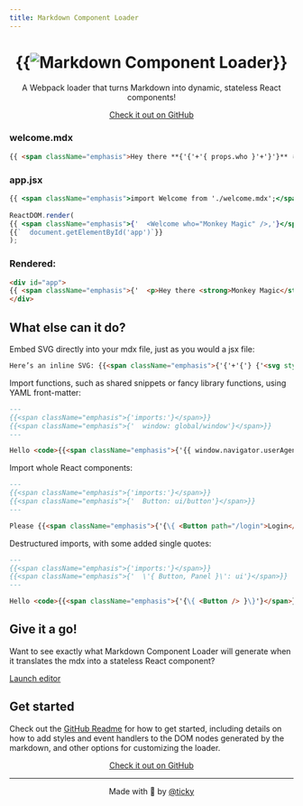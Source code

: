 ```yaml
---
title: Markdown Component Loader
---
```

<center>
<h1>{{<img src={require('./images/logo.svg')} alt="Markdown Component Loader" />}}</h1>

A Webpack loader that turns Markdown into dynamic, stateless React components!

<a class="bubble-link github-link" href="https://github.com/ticky/markdown-component-loader">Check it out on GitHub</a>
</center>

### welcome.mdx
```markdown
{{ <span className="emphasis">Hey there **{'{'+'{ props.who }'+'}'}** ✌🏼</span> }}
```

### app.jsx
```jsx
{{ <span className="emphasis">import Welcome from './welcome.mdx';</span> }}
 
ReactDOM.render(
{{ <span className="emphasis">{'  <Welcome who="Monkey Magic" />,'}</span>}}
{{`  document.getElementById('app')`}}
);
```

### Rendered:
```html
<div id="app">
{{ <span className="emphasis">{'  <p>Hey there <strong>Monkey Magic</strong> ✌️</p>'}</span>}}
</div>
```

## What else can it do?

Embed SVG directly into your mdx file, just as you would a jsx file:

```markdown
Here’s an inline SVG: {{<span className="emphasis">{'{'+'{'} {'<svg style={{ display: \'inline\', height: \'1em\'}} viewBox="0 0 304 290"><path fill="none" stroke="currentColor" strokeWidth="16" d="M2,111 h300 l-242.7,176.3 92.7,-285.3 92.7,285.3 z" /></svg>'} {'}'+'}'}</span>}}. You can see that nested curly braces are also fully supported.
```

Import functions, such as shared snippets or fancy library functions, using YAML front-matter:

```markdown
---
{{<span className="emphasis">{'imports:'}</span>}}
{{<span className="emphasis">{'  window: global/window'}</span>}}
---

Hello <code>{{<span className="emphasis">{'{{ window.navigator.userAgent }}'}</span>}}</code>
```

Import whole React components:

```markdown
---
{{<span className="emphasis">{'imports:'}</span>}}
{{<span className="emphasis">{'  Button: ui/button'}</span>}}
---

Please {{<span className="emphasis">{'{\{ <Button path="/login">Login</Button> }\}'}</span>}}
```

Destructured imports, with some added single quotes:

```markdown
---
{{<span className="emphasis">{'imports:'}</span>}}
{{<span className="emphasis">{'  \'{ Button, Panel }\': ui'}</span>}}
---

Hello <code>{{<span className="emphasis">{'{\{ <Button /> }\}'}</span>}}</code>
```

## Give it a go!

Want to see exactly what Markdown Component Loader will generate when it translates the mdx into a stateless React component?

<div class="repl-image">
  <div>
    <a class="bubble-link repl-link" href="/repl.html">Launch editor</a>
  </div>
</div>

## Get started

Check out the [GitHub Readme](https://github.com/ticky/markdown-component-loader) for how to get started, including details on how to add styles and event handlers to the DOM nodes generated by the markdown, and other options for customizing the loader.

<center>
<a class="bubble-link github-link" href="https://github.com/ticky/markdown-component-loader">Check it out on GitHub</a>

---

Made with 💜 by [@ticky](https://twitter.com/ticky)
</center>
